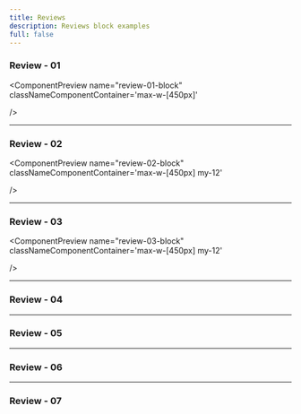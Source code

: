 ```yaml
---
title: Reviews
description: Reviews block examples
full: false
---
```


### Review - 01
<ComponentPreview 
  name="review-01-block"
  classNameComponentContainer='max-w-[450px]' 

/>

---

### Review - 02
<ComponentPreview 
  name="review-02-block"
  classNameComponentContainer='max-w-[450px] my-12' 

/>

---

### Review - 03
<ComponentPreview 
  name="review-03-block"
  classNameComponentContainer='max-w-[450px] my-12' 

/>

---

### Review - 04
<ComponentPreview 
  name="review-04-block"
  classNameComponentContainer='max-w-[900px] my-12'/>

---

### Review - 05
<ComponentPreview 
  name="review-05-block"
  classNameComponentContainer='max-w-[900px] my-12'/>


---

### Review - 06
<ComponentPreview 
  name="review-06-block"
  classNameComponentContainer='max-w-[900px] my-12'/>


---

### Review - 07
<ComponentPreview 
  name="review-07-block"
  classNameComponentContainer='max-w-[900px] my-12'/>
